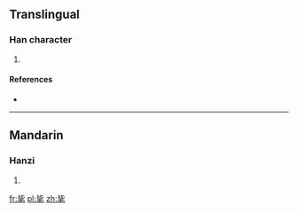 ==Translingual==

===Han character===
{{Han char|rn=82|rad=毛|as=04|sn=8|four=2171<sub>4</sub>|canj=心心竹手山 (PPHQU)}}

# {{defn|Han|sort=毛04}}

====References====
* {{Han ref|kx=0592.090|dkj=16781|dj=0984.090|hdz=31995.120|uh=6BDE|ud=27614|bh=CCEC|bd=52460}}

----

==Mandarin==

===Hanzi===
{{cmn-hanzi|pin=[[mào]] ([[mao4]]), [[pú]] ([[pu2]])|wg=mao<sup>4</sup>, p'u<sup>2</sup>}}

# {{defn|lang=cmn|sort=毛04}}

[[fr:毞]]
[[pl:毞]]
[[zh:毞]]